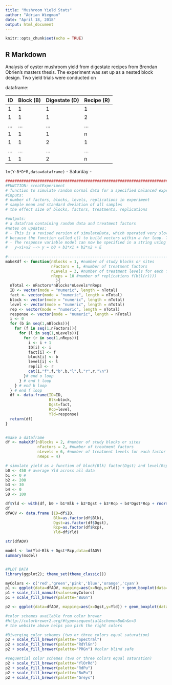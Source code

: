 ```yaml
---
title: "Mushroom Yield Stats"
author: "Adrian Wiegman"
date: "April 18, 2018"
output: html_document
---
```


```r
knitr::opts_chunk$set(echo = TRUE)
```

## R Markdown

Analysis of oyster mushroom yield from digestate recipes from Brendan Obrien's masters thesis. The experiment was set up as a nested block design. Two yield trials were conducted on 

dataframe:

|ID | Block (B) | Digestate (D) | Recipe (R) | Yield (Y)|
|---|---|---|---|
|1|1|1|1|-|
|1|1|1|2|-|
|...|...|...|...|
|1|1|1|n|-|
|1|1|2|1|-|
|...|...|...|...|
|1|1|2|n|-|


`lm(Y~B*D*R,data=dataframe)`
- Saturday
	- 

```r
#########################################################################
#FUNCTION: creatExperiment
# function to simulate random normal data for a specified balanced experimental setup
#inputs: 
# number of factors, blocks, levels, replications in experiment
# sample mean and standard deviation of all samples
# the effect size of blocks, factors, treatments, replications

#outputs:
# a datafram containing random data and treatment factors
#notes on updates:
# - This is a revised version of simulateData, which operated very slowly
# because the function called c() to build vectors within a for loop. This version pre-assigns the mode and length of vectors based on the number of factors, blocks, levels and replications. 
# - The response variable model can now be specified in a string using the same notation as lm() 
#   y~x1+x2 --> y = b0 + b1*x1 + b2*x2 + E
    
#-------------------------------------------------------------------------
makeXdf <- function(nBlocks = 1, #number of study blocks or sites
                    nFactors = 1, #number of treatment factors
                    nLevels = 3, #number of treatment levels for each factor
                    nReps = 10 #number of replications f(b(l(r))))
                      ){
  nTotal <- nFactors*nBlocks*nLevels*nReps
  ID <- vector(mode = "numeric", length = nTotal)
  fact <- vector(mode = "numeric", length = nTotal)
  block <- vector(mode = "numeric", length = nTotal)
  level <- vector(mode = "numeric", length = nTotal)
  rep <- vector(mode = "numeric", length = nTotal)
  response <- vector(mode = "numeric", length = nTotal)
  i <- 0
  for (b in seq(1,nBlocks)){
    for (f in seq(1,nFactors)){
      for (l in seq(1,nLevels)){
        for (r in seq(1,nReps)){
          i <- i + 1
          ID[i] <- i
          fact[i] <- f
          block[i] <- b
          level[i] <- l
          rep[i] <- r
          cat(i,"f",f,"b",b,"l",l,"r",r,"\n")
        }# end o loop
      } # end t loop
    } # end b loop
  } # end f loop
  df <- data.frame(ID=ID,
                   Blk=block,
                   Dgst=fact,
                   Rcp=level,
                   Yld=response)
  return(df)
}


#make a dataframe 
df <- makeXdf(nBlocks = 2, #number of study blocks or sites
              nFactors = 2, #number of treatment factors
              nLevels = 6, #number of treatment levels for each factor
              nReps = 4)

# simulate yield as a function of block(Blk) factor(Dgst) and level(Rcp)onto data
b0 <- 450 # average Yld across all data
b1 <- 0 #
b2 <- 200
b3 <- 30
b4 <- 0
SD <- 100

df$Yld <- with(df, b0 + b1*Blk + b2*Dgst + b3*Rcp + b4*Dgst*Rcp + rnorm(length(df$Yld),0,SD))
df
dfAOV <- data.frame (ID=df$ID,
                     Blk=as.factor(df$Blk),
                     Dgst=as.factor(df$Dgst),
                     Rcp=as.factor(df$Rcp),
                     Yld=df$Yld)

str(dfAOV)

model <- lm(Yld~Blk + Dgst*Rcp,data=dfAOV)
summary(model)


#PLOT DATA
library(ggplot2); theme_set(theme_classic())

myColors <- c('red','green','pink','blue','orange','cyan')
p1 <- ggplot(data=dfAOV, mapping=aes(x=Rcp,y=Yld)) + geom_boxplot(data=dfAOV, mapping=aes(fill=Dgst))
p1 + scale_fill_manual(values=myColors)
p1 + scale_fill_brewer(palette="BuGn")

p2 <- ggplot(data=dfAOV, mapping=aes(x=Dgst,y=Yld)) + geom_boxplot(data=dfAOV, mapping=aes(fill=Rcp))

#color schemes available from color brewer
#http://colorbrewer2.org/#type=sequential&scheme=BuGn&n=3
# the website above helps you pick the right colors

#Diverging color schemes (two or three colors equal saturation)
p2 + scale_fill_brewer(palette="Spectral")
p2 + scale_fill_brewer(palette="RdYlGn") 
p2 + scale_fill_brewer(palette="PRGn") #color blind safe

#sequential color schemes (two or three colors equal saturation)
p2 + scale_fill_brewer(palette="YlOrRd")
p2 + scale_fill_brewer(palette="RdPu")
p2 + scale_fill_brewer(palette="BuPu") 
p2 + scale_fill_brewer(palette="Greys")

```

